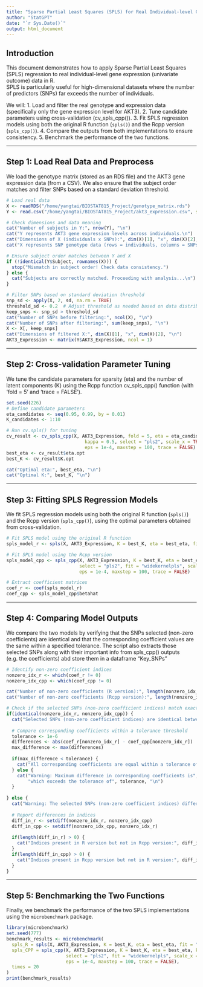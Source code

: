 ```yaml
---
title: "Sparse Partial Least Squares (SPLS) for Real Individual-level Gene Expression (Univariate Outcome) Data Analysis"
author: "StatGPT"
date: "`r Sys.Date()`"
output: html_document
---
```


## Introduction

This document demonstrates how to apply Sparse Partial Least Squares (SPLS) regression to real individual-level gene expression (univariate outcome) data in R.\
SPLS is particularly useful for high-dimensional datasets where the number of predictors (SNPs) far exceeds the number of individuals.

We will: 1. Load and filter the real genotype and expression data (specifically only the gene expression level for AKT3). 2. Tune candidate parameters using cross-validation (cv_spls_cpp()). 3. Fit SPLS regression models using both the original R function (`spls()`) and the Rcpp version (`spls_cpp()`). 4. Compare the outputs from both implementations to ensure consistency. 5. Benchmark the performance of the two functions.

------------------------------------------------------------------------

## Step 1: Load Real Data and Preprocess

We load the genotype matrix (stored as an RDS file) and the AKT3 gene expression data (from a CSV). We also ensure that the subject order matches and filter SNPs based on a standard deviation threshold.

```r
# Load real data
X <- readRDS("/home/yangtai/BIOSTAT815_Project/genotype_matrix.rds")
Y <- read.csv("/home/yangtai/BIOSTAT815_Project/akt3_expression.csv", stringsAsFactors = FALSE)

# Check dimensions and data meaning
cat("Number of subjects in Y:", nrow(Y), "\n")
cat("Y represents AKT3 gene expression levels across individuals.\n")
cat("Dimensions of X (individuals x SNPs):", dim(X)[1], "x", dim(X)[2], "\n")
cat("X represents SNP genotype data (rows = individuals, columns = SNPs).\n")

# Ensure subject order matches between Y and X
if (!identical(Y$Subject, rownames(X))) {
  stop("Mismatch in subject order! Check data consistency.")
} else {
  cat("Subjects are correctly matched. Proceeding with analysis...\n")
}

# Filter SNPs based on standard deviation threshold
snp_sd <- apply(X, 2, sd, na.rm = TRUE)
threshold_sd <- 0.2  # Adjust threshold as needed based on data distribution
keep_snps <- snp_sd > threshold_sd
cat("Number of SNPs before filtering:", ncol(X), "\n")
cat("Number of SNPs after filtering:", sum(keep_snps), "\n")
X <- X[, keep_snps]
cat("Dimensions of filtered X:", dim(X)[1], "x", dim(X)[2], "\n")
AKT3_Expression <- matrix(Y$AKT3_Expression, ncol = 1)
```

------------------------------------------------------------------------

## Step 2: Cross-validation Parameter Tuning

We tune the candidate parameters for sparsity (eta) and the number of latent components (K) using the Rcpp function cv_spls_cpp() function (with 'fold = 5' and 'trace = FALSE').

```r
set.seed(226)
# Define candidate parameters
eta_candidates <- seq(0.95, 0.99, by = 0.01)
K_candidates <- 1:10

# Run cv.spls() for tuning
cv_result <- cv_spls_cpp(X, AKT3_Expression, fold = 5, eta = eta_candidates, K = K_candidates,
                             kappa = 0.5, select = "pls2", scale_x = TRUE, scale_y = FALSE,
                             eps = 1e-4, maxstep = 100, trace = FALSE)
best_eta <- cv_result$eta.opt
best_K <- cv_result$K.opt

cat("Optimal eta:", best_eta, "\n")
cat("Optimal K:", best_K, "\n")
```

------------------------------------------------------------------------

## Step 3: Fitting SPLS Regression Models

We fit SPLS regression models using both the original R function (`spls()`) and the Rcpp version (`spls_cpp()`), using the optimal parameters obtained from cross-validation.

```r
# Fit SPLS model using the original R function
spls_model_r <- spls(X, AKT3_Expression, K = best_K, eta = best_eta, fit = "widekernelpls")

# Fit SPLS model using the Rcpp version
spls_model_cpp <- spls_cpp(X, AKT3_Expression, K = best_K, eta = best_eta, kappa = 0.5, 
                           select = "pls2", fit = "widekernelpls", scale_x = TRUE, scale_y = FALSE,
                           eps = 1e-4, maxstep = 100, trace = FALSE)

# Extract coefficient matrices
coef_r <- coef(spls_model_r)
coef_cpp <- spls_model_cpp$betahat
```

------------------------------------------------------------------------

## Step 4: Comparing Model Outputs

We compare the two models by verifying that the SNPs selected (non-zero coefficients) are identical and that the corresponding coefficient values are the same within a specified tolerance. The script also extracts those selected SNPs along with their important info from spls_cpp() outputs (e.g. the coefficients) abd store them in a dataframe "Key_SNPs"

```r
# Identify non-zero coefficient indices
nonzero_idx_r <- which(coef_r != 0)
nonzero_idx_cpp <- which(coef_cpp != 0)

cat("Number of non-zero coefficients (R version):", length(nonzero_idx_r), "\n")
cat("Number of non-zero coefficients (Rcpp version):", length(nonzero_idx_cpp), "\n")

# Check if the selected SNPs (non-zero coefficient indices) match exactly
if(identical(nonzero_idx_r, nonzero_idx_cpp)) {
  cat("Selected SNPs (non-zero coefficient indices) are identical between the two models.\n")
  
  # Compare corresponding coefficients within a tolerance threshold
  tolerance <- 1e-6
  differences <- abs(coef_r[nonzero_idx_r] - coef_cpp[nonzero_idx_r])
  max_difference <- max(differences)
  
  if(max_difference < tolerance) {
    cat("All corresponding coefficients are equal within a tolerance of", tolerance, "\n")
  } else {
    cat("Warning: Maximum difference in corresponding coefficients is", max_difference,
        "which exceeds the tolerance of", tolerance, "\n")
  }
  
} else {
  cat("Warning: The selected SNPs (non-zero coefficient indices) differ between the two models.\n")
  
  # Report differences in indices
  diff_in_r <- setdiff(nonzero_idx_r, nonzero_idx_cpp)
  diff_in_cpp <- setdiff(nonzero_idx_cpp, nonzero_idx_r)
  
  if(length(diff_in_r) > 0) {
    cat("Indices present in R version but not in Rcpp version:", diff_in_r, "\n")
  }
  if(length(diff_in_cpp) > 0) {
    cat("Indices present in Rcpp version but not in R version:", diff_in_cpp, "\n")
  }
}

```

------------------------------------------------------------------------

## Step 5: Benchmarking the Two Functions

Finally, we benchmark the performance of the two SPLS implementations using the `microbenchmark` package.

```r
library(microbenchmark)
set.seed(777)
benchmark_results <- microbenchmark(
  spls_R = spls(X, AKT3_Expression, K = best_K, eta = best_eta, fit = "widekernelpls"),
  spls_CPP = spls_cpp(X, AKT3_Expression, K = best_K, eta = best_eta, kappa = 0.5, 
                      select = "pls2", fit = "widekernelpls", scale_x = TRUE, scale_y = FALSE,
                      eps = 1e-4, maxstep = 100, trace = FALSE),
  times = 20
)
print(benchmark_results)
```
